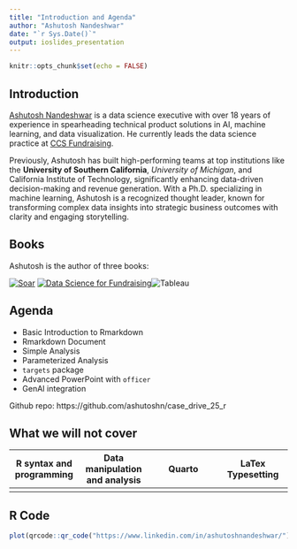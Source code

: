 ```yaml
---
title: "Introduction and Agenda"
author: "Ashutosh Nandeshwar"
date: "`r Sys.Date()`"
output: ioslides_presentation
---
```


```r
knitr::opts_chunk$set(echo = FALSE)
```

## Introduction

[Ashutosh Nandeshwar](https://nandeshwar.info) is a data science executive with over 18 years of experience in spearheading technical product solutions in AI, machine learning, and data visualization. He currently leads the data science practice at [CCS Fundraising](https://www.ccsfundraising.com).

Previously, Ashutosh has built high-performing teams at top institutions like the **University of Southern California**, *University of Michigan*, and California Institute of Technology, significantly enhancing data-driven decision-making and revenue generation. With a Ph.D. specializing in machine learning, Ashutosh is a recognized thought leader, known for transforming complex data insights into strategic business outcomes with clarity and engaging storytelling.

## Books

Ashutosh is the author of three books:

[![Soar](intro_images/soar_book.jpg)](https://www.amazon.com/Soar-Become-Extraordinary-Successful-Career-ebook/dp/B09ZKF8P61) [![Data Science for Fundraising](intro_images/dsfr_book.jpg)](https://ds4fr.nandeshwar.info/)![Tableau](intro_images/tableau_book.jpg)

## Agenda

-   Basic Introduction to Rmarkdown
-   Rmarkdown Document
-   Simple Analysis
-   Parameterized Analysis
-   `targets` package
-   Advanced PowerPoint with `officer`
-   GenAI integration

Github repo: https://github.com/ashutoshn/case_drive_25_r

## What we will not cover

| R syntax and programming | Data manipulation and analysis | Quarto | LaTex Typesetting |
|------|------|------|------|
|      |      |      |      |


## R Code

```r
plot(qrcode::qr_code("https://www.linkedin.com/in/ashutoshnandeshwar/"))
```



